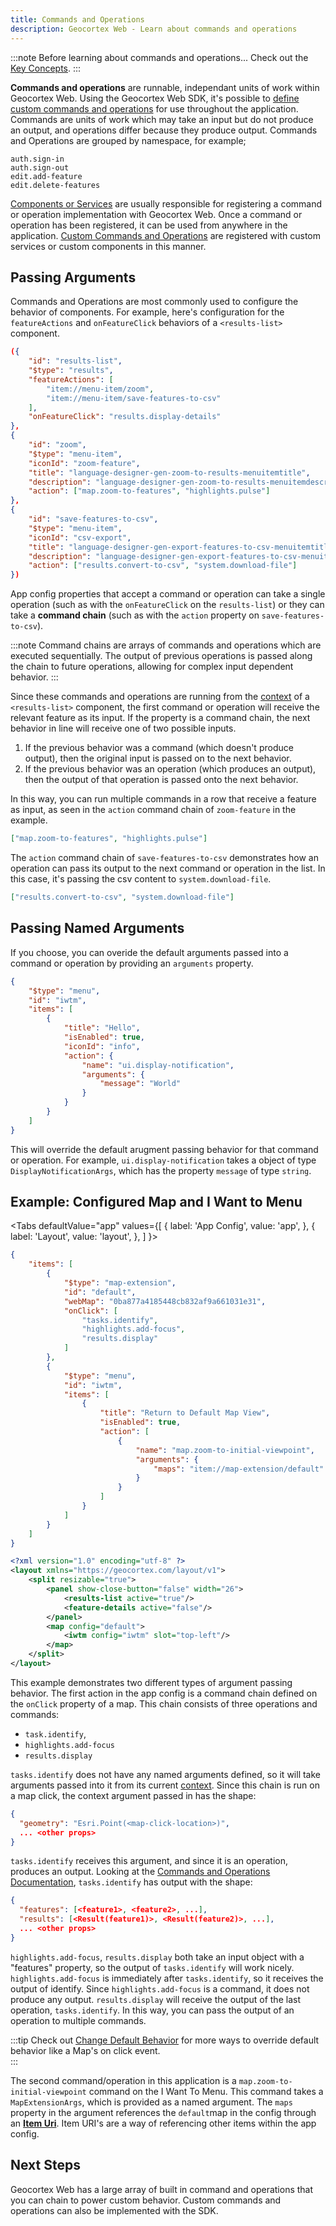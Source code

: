 ```yaml
---
title: Commands and Operations
description: Geocortex Web - Learn about commands and operations
---
```



:::note Before learning about commands and operations...
Check out the [Key Concepts](concepts-key-concepts.mdx).
:::

**Commands and operations** are runnable, independant units of work within Geocortex Web. Using the Geocortex Web SDK, it's possible to [define custom commands and operations](usecases-implement-command-operation.mdx) for use throughout the application. Commands are units of work which may take an input but do not produce an output, and operations differ because they produce output. Commands and Operations are grouped by namespace, for example;

```
auth.sign-in
auth.sign-out
edit.add-feature
edit.delete-features
```

[Components or Services](concepts-components-services.mdx) are usually responsible for registering a command or operation implementation with Geocortex Web. Once a command or operation has been registered, it can be used from anywhere in the application. [Custom Commands and Operations](usecases-implement-command-operation.mdx) are registered with custom services or custom components in this manner.

<FollowAlongSnippet />

## Passing Arguments

Commands and Operations are most commonly used to configure the behavior of components. For example, here's configuration for the `featureActions` and `onFeatureClick` behaviors of a `<results-list>` component.

```json
({
    "id": "results-list",
    "$type": "results",
    "featureActions": [
        "item://menu-item/zoom",
        "item://menu-item/save-features-to-csv"
    ],
    "onFeatureClick": "results.display-details"
},
{
    "id": "zoom",
    "$type": "menu-item",
    "iconId": "zoom-feature",
    "title": "language-designer-gen-zoom-to-results-menuitemtitle",
    "description": "language-designer-gen-zoom-to-results-menuitemdescription",
    "action": ["map.zoom-to-features", "highlights.pulse"]
},
{
    "id": "save-features-to-csv",
    "$type": "menu-item",
    "iconId": "csv-export",
    "title": "language-designer-gen-export-features-to-csv-menuitemtitle",
    "description": "language-designer-gen-export-features-to-csv-menuitemdescription",
    "action": ["results.convert-to-csv", "system.download-file"]
})
```

App config properties that accept a command or operation can take a single operation (such as with the `onFeatureClick` on the `results-list`) or they can take a **command chain** (such as with the `action` property on `save-features-to-csv`).

:::note
Command chains are arrays of commands and operations which are executed sequentially. The output of previous operations is passed along the chain to future operations, allowing for complex input dependent behavior.
:::

Since these commands and operations are running from the [context](https://docs.geocortex.com/webviewer/latest/admin-help/Default.htm#gwv/add-a-workflow-to-an-app.htm#use-the-menu-context-as-a-workflow-input) of a `<results-list>` component, the first command or operation will receive the relevant feature as its input. If the property is a command chain, the next behavior in line will receive one of two possible inputs.

1. If the previous behavior was a command (which doesn't produce output), then the original input is passed on to the next behavior.
2. If the previous behavior was an operation (which produces an output), then the output of that operation is passed onto the next behavior.

In this way, you can run multiple commands in a row that receive a feature as input, as seen in the `action` command chain of `zoom-feature` in the example.

```json
["map.zoom-to-features", "highlights.pulse"]
```

The `action` command chain of `save-features-to-csv` demonstrates how an operation can pass its output to the next command or operation in the list. In this case, it's passing the csv content to `system.download-file`.

```json
["results.convert-to-csv", "system.download-file"]
```

## Passing Named Arguments

If you choose, you can overide the default arguments passed into a command or operation by providing an `arguments` property.

```json
{
    "$type": "menu",
    "id": "iwtm",
    "items": [
        {
            "title": "Hello",
            "isEnabled": true,
            "iconId": "info",
            "action": {
                "name": "ui.display-notification",
                "arguments": {
                    "message": "World"
                }
            }
        }
    ]
}
```

<!-- TODO-API link to displayNotification args -->

This will override the default arugment passing behavior for that command or operation. For example, `ui.display-notification` takes a object of type `DisplayNotificationArgs`, which has the property `message` of type `string`.

## Example: Configured Map and I Want to Menu

<Tabs
  defaultValue="app"
  values={[
    { label: 'App Config', value: 'app', },
    { label: 'Layout', value: 'layout', },
  ]
}>
<TabItem value="app">

```json title="app.json"
{
    "items": [
        {
            "$type": "map-extension",
            "id": "default",
            "webMap": "0ba877a4185448cb832af9a661031e31",
            "onClick": [
                "tasks.identify",
                "highlights.add-focus",
                "results.display"
            ]
        },
        {
            "$type": "menu",
            "id": "iwtm",
            "items": [
                {
                    "title": "Return to Default Map View",
                    "isEnabled": true,
                    "action": [
                        {
                            "name": "map.zoom-to-initial-viewpoint",
                            "arguments": {
                                "maps": "item://map-extension/default"
                            }
                        }
                    ]
                }
            ]
        }
    ]
}
```

</TabItem>
<TabItem value="layout">

```xml title="layout.xml"
<?xml version="1.0" encoding="utf-8" ?>
<layout xmlns="https://geocortex.com/layout/v1">
    <split resizable="true">
        <panel show-close-button="false" width="26">
            <results-list active="true"/>
            <feature-details active="false"/>
        </panel>
        <map config="default">
            <iwtm config="iwtm" slot="top-left"/>
        </map>
    </split>
</layout>
```

</TabItem>
</Tabs>

This example demonstrates two different types of argument passing behavior. The first action in the app config is a command chain defined on the `onClick` property of a map. This chain consists of three operations and commands:

-   `task.identify`,
-   `highlights.add-focus`
-   `results.display`

`tasks.identify` does not have any named arguments defined, so it will take arguments passed into it from its current [context](https://docs.geocortex.com/webviewer/latest/admin-help/Default.htm#gwv/add-a-workflow-to-an-app.htm#use-the-menu-context-as-a-workflow-input). Since this chain is run on a map click, the context argument passed in has the shape:

```json
{
  "geometry": "Esri.Point(<map-click-location>)",
  ... <other props>
}
```

<!-- TODO-API tasks.identify operation direct link -->

`tasks.identify` receives this argument, and since it is an operation, produces an output. Looking at the [Commands and Operations Documentation](api-commands-operations.mdx), `tasks.identify` has output with the shape:

```json
{
  "features": [<feature1>, <feature2>, ...],
  "results": [<Result(feature1)>, <Result(feature2)>, ...],
  ... <other props>
}
```

`highlights.add-focus`, `results.display` both take an input object with a "features" property, so the output of `tasks.identify` will work nicely. `highlights.add-focus` is immediately after `tasks.identify`, so it receives the output of identify. Since `highlights.add-focus` is a command, it does not produce any output. `results.display` will receive the output of the last operation, `tasks.identify`. In this way, you can pass the output of an operation to multiple commands.

:::tip
Check out [Change Default Behavior](usecases-change-default-behavior.mdx) for more ways to override default behavior like a Map's on click event.  
:::

<!-- TODO-API MapExtensionArgs direct link -->

The second command/operation in this application is a `map.zoom-to-initial-viewpoint` command on the I Want To Menu. This command takes a `MapExtensionArgs`, which is provided as a named argument. The `maps` property in the argument references the `default`map in the config through an [**Item Uri**](concepts-advanced-config.mdx#item-uris). Item URI's are a way of referencing other items within the app config.

## Next Steps

Geocortex Web has a large array of built in command and operations that you can chain to power custom behavior. Custom commands and operations can also be implemented with the SDK.

<UseCaseContainer>
    <UseCaseCard
        title="Commands and Operations Schema"
        description="Check out the available commands and operations"
        link="api-commands-operations"
    />
    <UseCaseCard
        title="Configure Commands and Operations"
        description="Change built in behavior or add new behavior using app config and layout"
        link="usecases-change-default-behavior"
    />
    <UseCaseCard
        title="Build your own Commands and Operations"
        description="Use the SDK to implement custom commands and operations"
        link="usecases-implement-command-operation"
    />
    <UseCaseCard
        title="Learn about Events built into Geocortex Web"
        description="Learn about the global event infrastructure in Geocortex Web"
        link="concepts-events"
    />
</UseCaseContainer>
